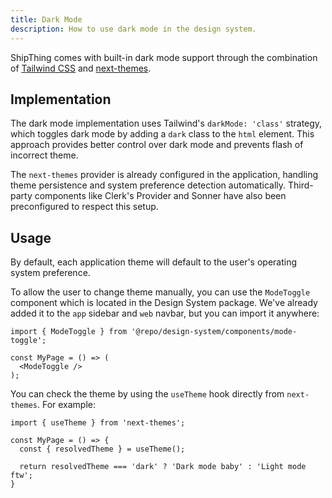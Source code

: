 ```yaml
---
title: Dark Mode
description: How to use dark mode in the design system.
---
```


ShipThing comes with built-in dark mode support through the combination of [Tailwind CSS](https://tailwindcss.com/docs/dark-mode) and [next-themes](https://github.com/pacocoursey/next-themes).

## Implementation

The dark mode implementation uses Tailwind's `darkMode: 'class'` strategy, which toggles dark mode by adding a `dark` class to the `html` element. This approach provides better control over dark mode and prevents flash of incorrect theme.

The `next-themes` provider is already configured in the application, handling theme persistence and system preference detection automatically. Third-party components like Clerk's Provider and Sonner have also been preconfigured to respect this setup.

## Usage

By default, each application theme will default to the user's operating system preference.

To allow the user to change theme manually, you can use the `ModeToggle` component which is located in the Design System package. We've already added it to the `app` sidebar and `web` navbar, but you can import it anywhere:

```tsx page.tsx
import { ModeToggle } from '@repo/design-system/components/mode-toggle';

const MyPage = () => (
  <ModeToggle />
);
```

You can check the theme by using the `useTheme` hook directly from `next-themes`. For example:

```tsx page.tsx
import { useTheme } from 'next-themes';

const MyPage = () => {
  const { resolvedTheme } = useTheme();

  return resolvedTheme === 'dark' ? 'Dark mode baby' : 'Light mode ftw';
}
```
